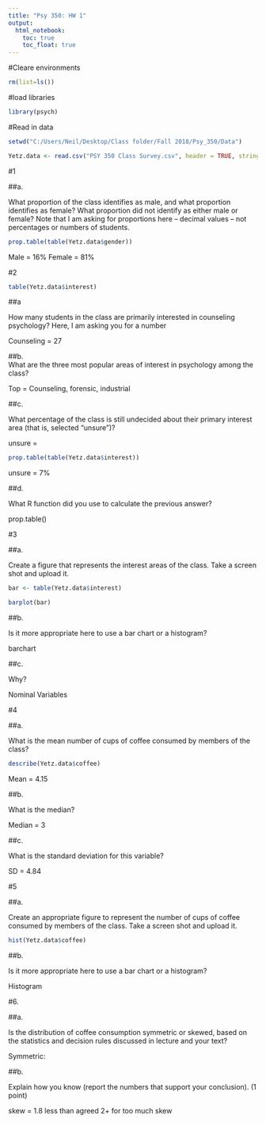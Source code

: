 ```yaml
---
title: "Psy 350: HW 1"
output: 
  html_notebook:
    toc: true
    toc_float: true
---
```

#Cleare environments
```r
rm(list=ls())
```

#load libraries
```r
library(psych)
```

#Read in data
```r
setwd("C:/Users/Neil/Desktop/Class folder/Fall 2018/Psy_350/Data")

Yetz.data <- read.csv("PSY 350 Class Survey.csv", header = TRUE, stringsAsFactors = FALSE)

```




#1

##a.	

What proportion of the class identifies as male, and what proportion identifies as female? What proportion did not identify as either male or female?  Note that I am asking for proportions here – decimal values – not percentages or numbers of students.

```r

prop.table(table(Yetz.data$gender))

```

Male = 16%
Female = 81%

#2

```r
table(Yetz.data$interest)
```

##a

How many students in the class are primarily interested in counseling psychology?  Here, I am asking you for a number

Counseling = 27

##b.	
What are the three most popular areas of interest in psychology among the class? 

Top = Counseling, forensic, industrial


##c.

What percentage of the class is still undecided about their primary interest area (that is, selected “unsure”)? 

unsure = 
```r
prop.table(table(Yetz.data$interest))
```

unsure = 7%

##d.	

What R function did you use to calculate the previous answer?

prop.table()


#3

##a.	

Create a figure that represents the interest areas of the class. Take a screen shot and upload it.

```r

bar <- table(Yetz.data$interest)

barplot(bar)

```


##b.	

Is it more appropriate here to use a bar chart or a histogram? 

barchart

##c.	

Why?

Nominal Variables


#4

##a.	

What is the mean number of cups of coffee consumed by members of the class? 


```r
describe(Yetz.data$coffee)
```

Mean = 4.15


##b.

What is the median? 

Median = 3

##c.

What is the standard deviation for this variable? 

SD = 4.84


#5

##a.	

Create an appropriate figure to represent the number of cups of coffee consumed by members of the class. Take a screen shot and upload it. 

```r
hist(Yetz.data$coffee)
```



##b.	

Is it more appropriate here to use a bar chart or a histogram? 

Histogram


#6.

##a.	

Is the distribution of coffee consumption symmetric or skewed, based on the statistics and decision rules discussed in lecture and your text? 

Symmetric: 

##b.	

Explain how you know (report the numbers that support your conclusion). (1 point)


skew = 1.8 less than agreed 2+ for too much skew
